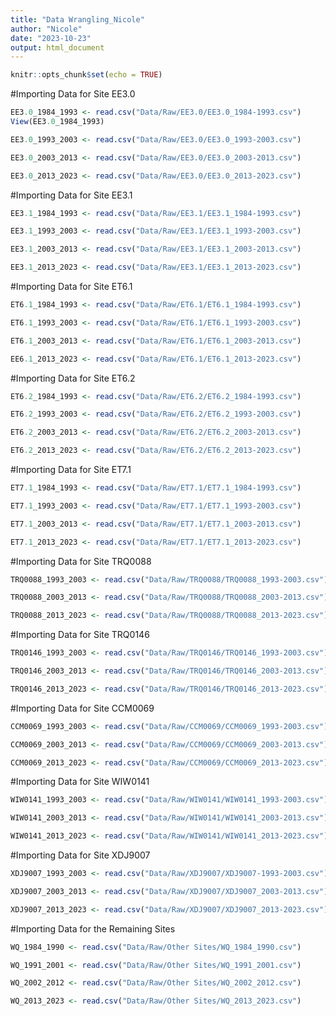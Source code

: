 ```yaml
---
title: "Data Wrangling_Nicole"
author: "Nicole"
date: "2023-10-23"
output: html_document
---
```


```r
knitr::opts_chunk$set(echo = TRUE)
```

#Importing Data for Site EE3.0

```r
EE3.0_1984_1993 <- read.csv("Data/Raw/EE3.0/EE3.0_1984-1993.csv")
View(EE3.0_1984_1993)

EE3.0_1993_2003 <- read.csv("Data/Raw/EE3.0/EE3.0_1993-2003.csv")

EE3.0_2003_2013 <- read.csv("Data/Raw/EE3.0/EE3.0_2003-2013.csv")

EE3.0_2013_2023 <- read.csv("Data/Raw/EE3.0/EE3.0_2013-2023.csv")
```

#Importing Data for Site EE3.1
```r
EE3.1_1984_1993 <- read.csv("Data/Raw/EE3.1/EE3.1_1984-1993.csv")

EE3.1_1993_2003 <- read.csv("Data/Raw/EE3.1/EE3.1_1993-2003.csv")

EE3.1_2003_2013 <- read.csv("Data/Raw/EE3.1/EE3.1_2003-2013.csv")

EE3.1_2013_2023 <- read.csv("Data/Raw/EE3.1/EE3.1_2013-2023.csv")
```

#Importing Data for Site ET6.1
```r
ET6.1_1984_1993 <- read.csv("Data/Raw/ET6.1/ET6.1_1984-1993.csv")

ET6.1_1993_2003 <- read.csv("Data/Raw/ET6.1/ET6.1_1993-2003.csv")

ET6.1_2003_2013 <- read.csv("Data/Raw/ET6.1/ET6.1_2003-2013.csv")

EE6.1_2013_2023 <- read.csv("Data/Raw/ET6.1/ET6.1_2013-2023.csv")
```

#Importing Data for Site ET6.2
```r
ET6.2_1984_1993 <- read.csv("Data/Raw/ET6.2/ET6.2_1984-1993.csv")

ET6.2_1993_2003 <- read.csv("Data/Raw/ET6.2/ET6.2_1993-2003.csv")

ET6.2_2003_2013 <- read.csv("Data/Raw/ET6.2/ET6.2_2003-2013.csv")

ET6.2_2013_2023 <- read.csv("Data/Raw/ET6.2/ET6.2_2013-2023.csv")
```

#Importing Data for Site ET7.1
```r
ET7.1_1984_1993 <- read.csv("Data/Raw/ET7.1/ET7.1_1984-1993.csv")

ET7.1_1993_2003 <- read.csv("Data/Raw/ET7.1/ET7.1_1993-2003.csv")

ET7.1_2003_2013 <- read.csv("Data/Raw/ET7.1/ET7.1_2003-2013.csv")

ET7.1_2013_2023 <- read.csv("Data/Raw/ET7.1/ET7.1_2013-2023.csv")
```

#Importing Data for Site TRQ0088
```r
TRQ0088_1993_2003 <- read.csv("Data/Raw/TRQ0088/TRQ0088_1993-2003.csv")

TRQ0088_2003_2013 <- read.csv("Data/Raw/TRQ0088/TRQ0088_2003-2013.csv")

TRQ0088_2013_2023 <- read.csv("Data/Raw/TRQ0088/TRQ0088_2013-2023.csv")
```

#Importing Data for Site TRQ0146
```r
TRQ0146_1993_2003 <- read.csv("Data/Raw/TRQ0146/TRQ0146_1993-2003.csv")

TRQ0146_2003_2013 <- read.csv("Data/Raw/TRQ0146/TRQ0146_2003-2013.csv")

TRQ0146_2013_2023 <- read.csv("Data/Raw/TRQ0146/TRQ0146_2013-2023.csv")
```

#Importing Data for Site CCM0069
```r
CCM0069_1993_2003 <- read.csv("Data/Raw/CCM0069/CCM0069_1993-2003.csv")

CCM0069_2003_2013 <- read.csv("Data/Raw/CCM0069/CCM0069_2003-2013.csv")

CCM0069_2013_2023 <- read.csv("Data/Raw/CCM0069/CCM0069_2013-2023.csv")
```

#Importing Data for Site WIW0141
```r
WIW0141_1993_2003 <- read.csv("Data/Raw/WIW0141/WIW0141_1993-2003.csv")

WIW0141_2003_2013 <- read.csv("Data/Raw/WIW0141/WIW0141_2003-2013.csv")

WIW0141_2013_2023 <- read.csv("Data/Raw/WIW0141/WIW0141_2013-2023.csv")
```

#Importing Data for Site XDJ9007
```r
XDJ9007_1993_2003 <- read.csv("Data/Raw/XDJ9007/XDJ9007-1993-2003.csv")

XDJ9007_2003_2013 <- read.csv("Data/Raw/XDJ9007/XDJ9007_2003-2013.csv")

XDJ9007_2013_2023 <- read.csv("Data/Raw/XDJ9007/XDJ9007_2013-2023.csv")
```

#Importing Data for the Remaining Sites
```r
WQ_1984_1990 <- read.csv("Data/Raw/Other Sites/WQ_1984_1990.csv")

WQ_1991_2001 <- read.csv("Data/Raw/Other Sites/WQ_1991_2001.csv")

WQ_2002_2012 <- read.csv("Data/Raw/Other Sites/WQ_2002_2012.csv")

WQ_2013_2023 <- read.csv("Data/Raw/Other Sites/WQ_2013_2023.csv")
```